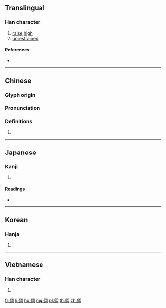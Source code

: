 ==Translingual==

===Han character===
{{Han char|rn=9|rad=人|as=08|sn=10|four=27220|canj=OBGR|ids=⿰亻周}}

# [[raise]] [[high]]
# [[unrestrained]]

====References====
* {{Han ref|kx=0108.070|dkj=00778|dj=0230.030|hdz=10181.070|uh=501C|ud=20508|bh=D0D7|bd=53463}}

----

==Chinese==
{{zh-forms}}

===Glyph origin===
{{Han etym}}

===Pronunciation===
{{zh-pron
|m=tì
|c=tik1
|mn=qz:thiak/xm,zz:thek
|mc=y
|oc=y
|ma=
|cat=v,a
}}

===Definitions===
{{zh-hanzi}}

# {{rfdef|lang=zh}}

----

==Japanese==

===Kanji===
{{ja-kanji|grade=|rs=人08}}

# {{defn|lang=ja|sort=人08}}

====Readings====
* {{ja-readings|on=[[てき]] (teki), [[ちゃく]] (chaku), [[ちゅう]] (chū), [[う]] (chyu)|kun=[[すぐれる]] (sugureru), [[おろか]] (oroka), [[そむく]] (somuku)}}

----

==Korean==

===Hanja===
{{ko-hanja|hangeul=척|rv=cheok|mr=ch'ŏk}}

# {{defn|lang=ko|sort=人08}}

----

==Vietnamese==

===Han character===
{{vi-hantu|[[thích]]|rs=人08}}

# {{defn|lang=vi|sort=人08}}

[[fr:倜]]
[[li:倜]]
[[hu:倜]]
[[mg:倜]]
[[pl:倜]]
[[th:倜]]
[[zh:倜]]